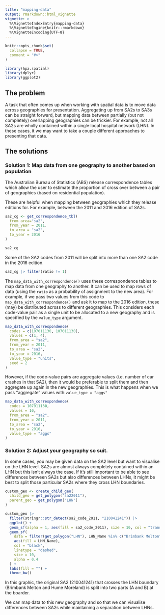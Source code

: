 ```yaml
---
title: "mapping-data"
output: rmarkdown::html_vignette
vignette: >
  %\VignetteIndexEntry{mapping-data}
  %\VignetteEngine{knitr::rmarkdown}
  %\VignetteEncoding{UTF-8}
---
```


```r
knitr::opts_chunk$set(
  collapse = TRUE,
  comment = "#>"
)
```

```r
library(hpa.spatial)
library(dplyr)
library(ggplot2)
```


## The problem

A task that often comes up when working with spatial data is to move data across geographies for presentation. Aggregating up from SA2s to SA3s can be straight forward, but mapping data between partially (but not completely) overlapping geographies can be trickier. For example, not all SA2s are wholly contained within a single local hospital network (LHN). In these cases, it we may want to take a couple different approaches to presenting that data.


## The solutions

### Solution 1: Map data from one geography to another based on population

The Australian Bureau of Statistics (ABS) release correspondence tables which allow the user to estimate the proportion of cross over between a pair of geographies (based on residential population).

These are helpful when mapping between geographies which they release editions for. For example, between the 2011 and 2016 edition of SA2s.

```r
sa2_cg <- get_correspondence_tbl(
  from_area="sa2", 
  from_year = 2011, 
  to_area = "sa2", 
  to_year = 2016
)

sa2_cg
```

Some of the SA2 codes from 2011 will be split into more than one SA2 code in the 2016 edition.

```r
sa2_cg |> filter(ratio != 1)
```

The `map_data_with_correspondence()` uses these correspondence tables to map data from one geography to another. It can be used to map rows of data (using the `ratio` as a probability of assignment to the new area). For example, if we pass two values from this code to `map_data_with_correspondence()` and ask it to map to the 2016 edition, these (may) be distributed across to different geographies. This considers each code-value pair as a single unit to be allocated to a new geography and is specified by the `value_type` argument.

```r
map_data_with_correspondence(
  codes = c(107011130, 107011130),
  values = c(1, 4),
  from_area = "sa2",
  from_year = 2011,
  to_area = "sa2",
  to_year = 2016, 
  value_type = "units",
  seed = 2
)
```

However, if the code-value pairs are aggregate values (i.e. number of car crashes in that SA2), then it would be preferable to split them and then aggregate up again in the new geographies. This is what happens when we pass "aggregate" values with `value_type = "aggs"`

```r
map_data_with_correspondence(
  codes = 107011130,
  values = 10,
  from_area = "sa2",
  from_year = 2011,
  to_area = "sa2",
  to_year = 2016, 
  value_type = "aggs"
)
```


### Solution 2: Adjust your geography so suit.

In some cases, you may be given data on the SA2 level but want to visualise on the LHN level. SA2s are almost always completely contained within an LHN but this isn't always the case. If it's still important to be able to see differences between SA2s but also differences between LHNs, it might be best to split those particular SA2s where they cross LHN boundaries.


```r
custom_geo <- create_child_geo(
  child_geo = get_polygon("sa22011"),
  parent_geo = get_polygon("LHN")
)

custom_geo |> 
  filter(stringr::str_detect(sa2_code_2011, "210041241")) |> 
  ggplot() + 
  geom_sf(alpha = 1, aes(fill = sa2_code_2011), size = 10, col = "transparent") +
  geom_sf(
    data = filter(get_polygon("LHN"), LHN_Name %in% c("Brimbank Melton", "Hume Moreland")),
    aes(fill = LHN_Name),
    col = "black", 
    linetype = "dashed",
    size = 10,
    alpha = 0.4
  ) +
  labs(fill = "") +
  theme_bw()
```

In this graphic, the original SA2 (210041241) that crosses the LHN boundary (Brimbank Melton and Hume Moreland) is split into two parts (A and B) at the boarder.

We can map data to this new geography and so that we can visualise differences between SA2s while maintaining a separation between LHNs.
